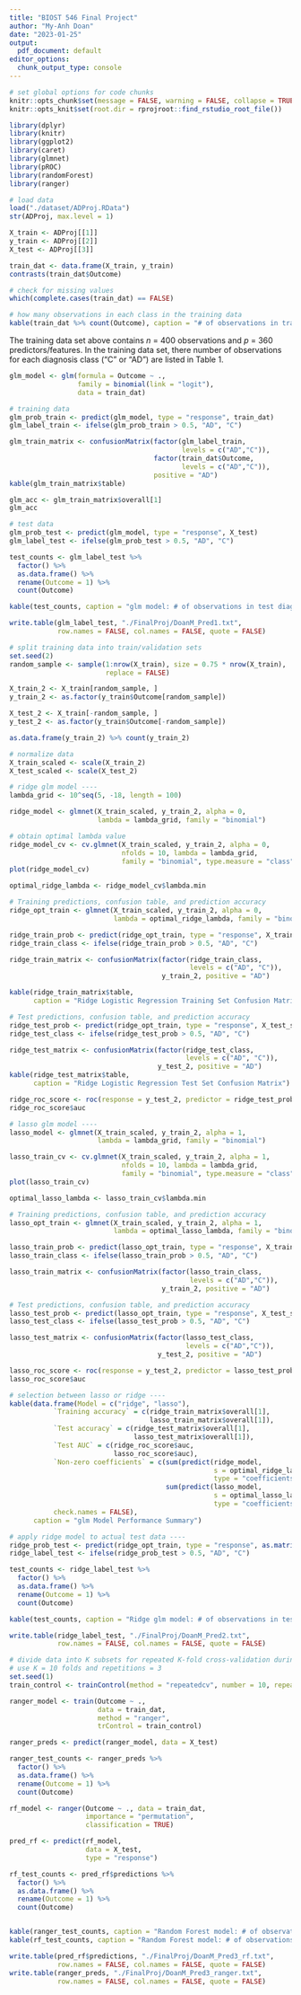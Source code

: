 ```yaml
---
title: "BIOST 546 Final Project"
author: "My-Anh Doan"
date: "2023-01-25"
output:
  pdf_document: default
editor_options:
  chunk_output_type: console
---
```


```r
# set global options for code chunks
knitr::opts_chunk$set(message = FALSE, warning = FALSE, collapse = TRUE)
knitr::opts_knit$set(root.dir = rprojroot::find_rstudio_root_file())

library(dplyr)
library(knitr)
library(ggplot2)
library(caret)
library(glmnet)
library(pROC)
library(randomForest)
library(ranger)

```

```r
# load data
load("./dataset/ADProj.RData")
str(ADProj, max.level = 1)

X_train <- ADProj[[1]]
y_train <- ADProj[[2]]
X_test <- ADProj[[3]]

train_dat <- data.frame(X_train, y_train)
contrasts(train_dat$Outcome)

# check for missing values
which(complete.cases(train_dat) == FALSE)

# how many observations in each class in the training data
kable(train_dat %>% count(Outcome), caption = "# of observations in training diagnosis outcomes")

```
The training data set above contains $n$ = 400 observations and $p$ = 360 predictors/features.
In the training data set, there number of observations for each diagnosis class ("C" or "AD") are listed in Table 1.

```r
glm_model <- glm(formula = Outcome ~ .,
                 family = binomial(link = "logit"),
                 data = train_dat)

# training data
glm_prob_train <- predict(glm_model, type = "response", train_dat)
glm_label_train <- ifelse(glm_prob_train > 0.5, "AD", "C")

glm_train_matrix <- confusionMatrix(factor(glm_label_train,
                                           levels = c("AD","C")),
                                    factor(train_dat$Outcome,
                                           levels = c("AD","C")),
                                    positive = "AD")
kable(glm_train_matrix$table)

glm_acc <- glm_train_matrix$overall[1]
glm_acc

# test data
glm_prob_test <- predict(glm_model, type = "response", X_test)
glm_label_test <- ifelse(glm_prob_test > 0.5, "AD", "C")

test_counts <- glm_label_test %>%
  factor() %>%
  as.data.frame() %>%
  rename(Outcome = 1) %>%
  count(Outcome)

kable(test_counts, caption = "glm model: # of observations in test diagnosis outcomes")

write.table(glm_label_test, "./FinalProj/DoanM_Pred1.txt",
            row.names = FALSE, col.names = FALSE, quote = FALSE)
```


```r
# split training data into train/validation sets
set.seed(2)
random_sample <- sample(1:nrow(X_train), size = 0.75 * nrow(X_train),
                        replace = FALSE)

X_train_2 <- X_train[random_sample, ]
y_train_2 <- as.factor(y_train$Outcome[random_sample])

X_test_2 <- X_train[-random_sample, ]
y_test_2 <- as.factor(y_train$Outcome[-random_sample])

as.data.frame(y_train_2) %>% count(y_train_2)

# normalize data
X_train_scaled <- scale(X_train_2)
X_test_scaled <- scale(X_test_2)

# ridge glm model ----
lambda_grid <- 10^seq(5, -18, length = 100)

ridge_model <- glmnet(X_train_scaled, y_train_2, alpha = 0,
                      lambda = lambda_grid, family = "binomial")

# obtain optimal lambda value
ridge_model_cv <- cv.glmnet(X_train_scaled, y_train_2, alpha = 0,
                            nfolds = 10, lambda = lambda_grid,
                            family = "binomial", type.measure = "class")
plot(ridge_model_cv)

optimal_ridge_lambda <- ridge_model_cv$lambda.min

# Training predictions, confusion table, and prediction accuracy
ridge_opt_train <- glmnet(X_train_scaled, y_train_2, alpha = 0,
                          lambda = optimal_ridge_lambda, family = "binomial")

ridge_train_prob <- predict(ridge_opt_train, type = "response", X_train_scaled)
ridge_train_class <- ifelse(ridge_train_prob > 0.5, "AD", "C")

ridge_train_matrix <- confusionMatrix(factor(ridge_train_class,
                                             levels = c("AD", "C")),
                                      y_train_2, positive = "AD")

kable(ridge_train_matrix$table,
      caption = "Ridge Logistic Regression Training Set Confusion Matrix")

# Test predictions, confusion table, and prediction accuracy
ridge_test_prob <- predict(ridge_opt_train, type = "response", X_test_scaled)
ridge_test_class <- ifelse(ridge_test_prob > 0.5, "AD", "C")

ridge_test_matrix <- confusionMatrix(factor(ridge_test_class,
                                            levels = c("AD", "C")),
                                     y_test_2, positive = "AD")
kable(ridge_test_matrix$table,
      caption = "Ridge Logistic Regression Test Set Confusion Matrix")

ridge_roc_score <- roc(response = y_test_2, predictor = ridge_test_prob)
ridge_roc_score$auc

# lasso glm model ----
lasso_model <- glmnet(X_train_scaled, y_train_2, alpha = 1,
                      lambda = lambda_grid, family = "binomial")

lasso_train_cv <- cv.glmnet(X_train_scaled, y_train_2, alpha = 1,
                            nfolds = 10, lambda = lambda_grid,
                            family = "binomial", type.measure = "class")
plot(lasso_train_cv)

optimal_lasso_lambda <- lasso_train_cv$lambda.min

# Training predictions, confusion table, and prediction accuracy
lasso_opt_train <- glmnet(X_train_scaled, y_train_2, alpha = 1,
                          lambda = optimal_lasso_lambda, family = "binomial")

lasso_train_prob <- predict(lasso_opt_train, type = "response", X_train_scaled)
lasso_train_class <- ifelse(lasso_train_prob > 0.5, "AD", "C")

lasso_train_matrix <- confusionMatrix(factor(lasso_train_class,
                                             levels = c("AD","C")),
                                      y_train_2, positive = "AD")

# Test predictions, confusion table, and prediction accuracy
lasso_test_prob <- predict(lasso_opt_train, type = "response", X_test_scaled)
lasso_test_class <- ifelse(lasso_test_prob > 0.5, "AD", "C")

lasso_test_matrix <- confusionMatrix(factor(lasso_test_class,
                                            levels = c("AD","C")),
                                     y_test_2, positive = "AD")

lasso_roc_score <- roc(response = y_test_2, predictor = lasso_test_prob)
lasso_roc_score$auc

# selection between lasso or ridge ----
kable(data.frame(Model = c("ridge", "lasso"),
           `Training accuracy` = c(ridge_train_matrix$overall[1],
                                   lasso_train_matrix$overall[1]),
           `Test accuracy` = c(ridge_test_matrix$overall[1],
                               lasso_test_matrix$overall[1]),
           `Test AUC` = c(ridge_roc_score$auc,
                          lasso_roc_score$auc),
           `Non-zero coefficients` = c(sum(predict(ridge_model,
                                                   s = optimal_ridge_lambda,
                                                   type = "coefficients")[-1, ] != 0),
                                       sum(predict(lasso_model,
                                                   s = optimal_lasso_lambda,
                                                   type = "coefficients")[-1, ] != 0)),
           check.names = FALSE),
      caption = "glm Model Performance Summary")

# apply ridge model to actual test data ----
ridge_prob_test <- predict(ridge_opt_train, type = "response", as.matrix(X_test))
ridge_label_test <- ifelse(ridge_prob_test > 0.5, "AD", "C")

test_counts <- ridge_label_test %>%
  factor() %>%
  as.data.frame() %>%
  rename(Outcome = 1) %>%
  count(Outcome)

kable(test_counts, caption = "Ridge glm model: # of observations in test diagnosis outcomes")

write.table(ridge_label_test, "./FinalProj/DoanM_Pred2.txt",
            row.names = FALSE, col.names = FALSE, quote = FALSE)

```


```r
# divide data into K subsets for repeated K-fold cross-validation during training
# use K = 10 folds and repetitions = 3
set.seed(1)
train_control <- trainControl(method = "repeatedcv", number = 10, repeats = 3)

ranger_model <- train(Outcome ~ .,
                      data = train_dat,
                      method = "ranger",
                      trControl = train_control)

ranger_preds <- predict(ranger_model, data = X_test)

ranger_test_counts <- ranger_preds %>%
  factor() %>%
  as.data.frame() %>%
  rename(Outcome = 1) %>%
  count(Outcome)

rf_model <- ranger(Outcome ~ ., data = train_dat,
                   importance = "permutation",
                   classification = TRUE)

pred_rf <- predict(rf_model,
                   data = X_test,
                   type = "response")

rf_test_counts <- pred_rf$predictions %>%
  factor() %>%
  as.data.frame() %>%
  rename(Outcome = 1) %>%
  count(Outcome)


kable(ranger_test_counts, caption = "Random Forest model: # of observations in test diagnosis outcomes")
kable(rf_test_counts, caption = "Random Forest model: # of observations in test diagnosis outcomes")

write.table(pred_rf$predictions, "./FinalProj/DoanM_Pred3_rf.txt",
            row.names = FALSE, col.names = FALSE, quote = FALSE)
write.table(ranger_preds, "./FinalProj/DoanM_Pred3_ranger.txt",
            row.names = FALSE, col.names = FALSE, quote = FALSE)
```